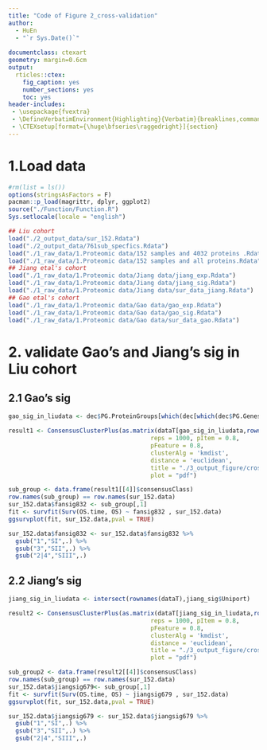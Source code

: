 ```yaml
---
title: "Code of Figure 2_cross-validation"
author: 
  - HuEn
  - "`r Sys.Date()`"
  
documentclass: ctexart
geometry: margin=0.6cm
output:
  rticles::ctex:
    fig_caption: yes
    number_sections: yes
    toc: yes
header-includes:
 - \usepackage{fvextra}
 - \DefineVerbatimEnvironment{Highlighting}{Verbatim}{breaklines,commandchars=\\\{\}}
 - \CTEXsetup[format={\huge\bfseries\raggedright}]{section}
---
```


# 1.Load data
```r
#rm(list = ls())
options(stringsAsFactors = F)
pacman::p_load(magrittr, dplyr, ggplot2)
source("./Function/Function.R")
Sys.setlocale(locale = "english")

## Liu cohort
load("./2_output_data/sur_152.Rdata")
load("./2_output_data/761sub_specfics.Rdata")
load("./1_raw_data/1.Proteomic data/152 samples and 4032 proteins .Rdata")
load("./1_raw_data/1.Proteomic data/152 samples and all proteins.Rdata")
## Jiang etal's cohort
load("./1_raw_data/1.Proteomic data/Jiang data/jiang_exp.Rdata")
load("./1_raw_data/1.Proteomic data/Jiang data/jiang_sig.Rdata")
load("./1_raw_data/1.Proteomic data/Jiang data/sur_data_jiang.Rdata")
## Gao etal's cohort
load("./1_raw_data/1.Proteomic data/Gao data/gao_exp.Rdata")
load("./1_raw_data/1.Proteomic data/Gao data/gao_sig.Rdata")
load("./1_raw_data/1.Proteomic data/Gao data/sur_data_gao.Rdata")
```
# 2. validate Gao's and Jiang's sig in Liu cohort
## 2.1 Gao's sig
```r
gao_sig_in_liudata <- dec$PG.ProteinGroups[which(dec[which(dec$PG.Genes %in% gao_sig),"PG.ProteinGroups"] %in% rownames(dataT))]

result1 <- ConsensusClusterPlus(as.matrix(dataT[gao_sig_in_liudata,rownames(sur_152.data)]), maxK = 8,
                                        reps = 1000, pItem = 0.8,
                                        pFeature = 0.8,  
                                        clusterAlg = 'kmdist', 
                                        distance = 'euclidean',
                                        title = "./3_output_figure/cross_validation/gao_sig_in_liu_data",
                                        plot = "pdf")

sub_group <- data.frame(result1[[4]]$consensusClass)
row.names(sub_group) == row.names(sur_152.data)
sur_152.data$fansig832 <- sub_group[,1]
fit <- survfit(Surv(OS.time, OS) ~ fansig832 , sur_152.data)
ggsurvplot(fit, sur_152.data,pval = TRUE)

sur_152.data$fansig832 <- sur_152.data$fansig832 %>%
  gsub("1","SI",.) %>%
  gsub("3","SII",.) %>%
  gsub("2|4","SIII",.)
```
## 2.2 Jiang's sig
```r
jiang_sig_in_liudata <- intersect(rownames(dataT),jiang_sig$Uniport)

result2 <- ConsensusClusterPlus(as.matrix(dataT[jiang_sig_in_liudata,rownames(sur_152.data)]), maxK = 8,
                                        reps = 1000, pItem = 0.8,
                                        pFeature = 0.8,  
                                        clusterAlg = 'kmdist', 
                                        distance = 'euclidean',
                                        title = "./3_output_figure/cross_validation/jiang_sig_in_liu_data",
                                        plot = "pdf")

sub_group2 <- data.frame(result2[[4]]$consensusClass)
row.names(sub_group) == row.names(sur_152.data)
sur_152.data$jiangsig679<- sub_group[,1]
fit <- survfit(Surv(OS.time, OS) ~ jiangsig679 , sur_152.data)
ggsurvplot(fit, sur_152.data,pval = TRUE)

sur_152.data$jiangsig679 <- sur_152.data$jiangsig679 %>%
  gsub("1","SI",.) %>%
  gsub("3","SII",.) %>%
  gsub("2|4","SIII",.)
```
